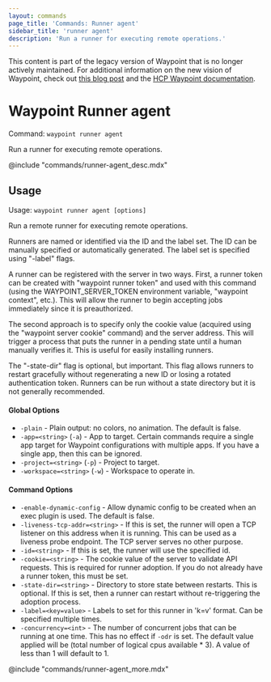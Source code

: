 ```yaml
---
layout: commands
page_title: 'Commands: Runner agent'
sidebar_title: 'runner agent'
description: 'Run a runner for executing remote operations.'
---
```


<Warning>

This content is part of the legacy version of Waypoint that is no longer actively maintained. For additional information on the new vision of Waypoint, check out [this blog post](https://www.hashicorp.com/blog/a-new-vision-for-hcp-waypoint) and the [HCP Waypoint documentation](/hcp/docs/waypoint).

</Warning>

# Waypoint Runner agent

Command: `waypoint runner agent`

Run a runner for executing remote operations.

@include "commands/runner-agent_desc.mdx"

## Usage

Usage: `waypoint runner agent [options]`

Run a remote runner for executing remote operations.

Runners are named or identified via the ID and the label set. The ID
can be manually specified or automatically generated. The label set is
specified using "-label" flags.

A runner can be registered with the server in two ways. First, a
runner token can be created with "waypoint runner token" and used with
this command (using the WAYPOINT_SERVER_TOKEN environment variable,
"waypoint context", etc.). This will allow the runner to begin accepting
jobs immediately since it is preauthorized.

The second approach is to specify only the cookie value (acquired using
the "waypoint server cookie" command) and the server address. This will
trigger a process that puts the runner in a pending state until a human
manually verifies it. This is useful for easily installing runners.

The "-state-dir" flag is optional, but important. This flag allows runners
to restart gracefully without regenerating a new ID or losing a rotated
authentication token. Runners can be run without a state directory but it is
not generally recommended.

#### Global Options

- `-plain` - Plain output: no colors, no animation. The default is false.
- `-app=<string>` (`-a`) - App to target. Certain commands require a single app target for Waypoint configurations with multiple apps. If you have a single app, then this can be ignored.
- `-project=<string>` (`-p`) - Project to target.
- `-workspace=<string>` (`-w`) - Workspace to operate in.

#### Command Options

- `-enable-dynamic-config` - Allow dynamic config to be created when an exec plugin is used. The default is false.
- `-liveness-tcp-addr=<string>` - If this is set, the runner will open a TCP listener on this address when it is running. This can be used as a liveness probe endpoint. The TCP server serves no other purpose.
- `-id=<string>` - If this is set, the runner will use the specified id.
- `-cookie=<string>` - The cookie value of the server to validate API requests. This is required for runner adoption. If you do not already have a runner token, this must be set.
- `-state-dir=<string>` - Directory to store state between restarts. This is optional. If this is set, then a runner can restart without re-triggering the adoption process.
- `-label=<key=value>` - Labels to set for this runner in 'k=v' format. Can be specified multiple times.
- `-concurrency=<int>` - The number of concurrent jobs that can be running at one time. This has no effect if `-odr` is set. The default value applied will be (total number of logical cpus available \* 3). A value of less than 1 will default to 1.

@include "commands/runner-agent_more.mdx"
